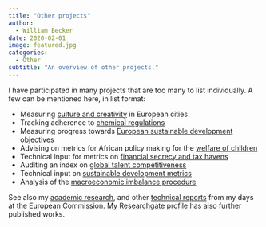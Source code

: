 ```yaml
---
title: "Other projects"
author:
  - William Becker
date: 2020-02-01
image: featured.jpg
categories:
  - Other
subtitle: "An overview of other projects."
---
```


I have participated in many projects that are too many to list individually. A few can be mentioned here, in list format:

* Measuring [culture and creativity](https://publications.jrc.ec.europa.eu/repository/handle/JRC117336) in European cities
* Tracking adherence to [chemical regulations](https://echa.europa.eu/legislation)
* Measuring progress towards [European sustainable development objectives](https://doi.org/10.1016/j.indic.2020.100075)
* Advising on metrics for African policy making for the [welfare of children](https://www.africanchildforum.org/index.php/en/)
* Technical input for metrics on [financial secrecy and tax havens](https://fsi.taxjustice.net/)
* Auditing an index on [global talent competitiveness](https://www.insead.edu/sites/default/files/assets/dept/globalindices/docs/GTCI-2020-report.pdf)
* Technical input on [sustainable development metrics](https://publications.jrc.ec.europa.eu/repository/handle/JRC116857)
* Analysis of the [macroeconomic imbalance procedure](https://publications.jrc.ec.europa.eu/repository/handle/JRC106900)

See also my [academic research](/publication), and other [technical reports](https://publications.jrc.ec.europa.eu/repository/search/?filter=CONTRIBUTOR:BECKER%20William%20Edward) from my days at the European Commission. My [Researchgate profile](https://www.researchgate.net/profile/William-Becker-7) has also further published works.
